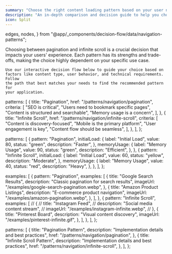 ```yaml
---
summary: "Choose the right content loading pattern based on your user needs and content type"
description: "An in-depth comparison and decision guide to help you choose between pagination and infinite scroll patterns based on factors like content type, user behavior, and technical requirements."
icon: Split
---
```


  edges,
  nodes,
} from "@app/_components/decision-flow/data/navigation-patterns";

<div>
  <ComparisonHero
    title="Pagination vs Infinite Scroll"
    description="Choose the right content loading pattern based on your user needs and content type"
  />

  <div className="prose dark:prose-invert mb-10 space-y-4">
    Choosing between pagination and infinite scroll is a crucial decision that
    impacts your users' experience. Each pattern has its strengths and
    trade-offs, making the choice highly dependent on your specific use case.

    Use our interactive decision flow below to guide your choice based on
    factors like content type, user behavior, and technical requirements. Follow
    the path that best matches your needs to find the recommended pattern for
    your application.

  </div>

  <DecisionFlowSection nodes={nodes} edges={edges} title="Pagination vs Infinite Scroll Decision Flow" />
  <ComparisonGrid patterns={comparisonData.patterns} />
  <PerformanceComparison patterns={performanceData.patterns} />
  <ExamplesGrid examples={examplesData.examples} />
  <PatternNextSteps patterns={nextStepsData.patterns} />
</div>

  patterns: [
    {
      title: "Pagination",
      href: "/patterns/navigation/pagination",
      criteria: [
        "SEO is critical",
        "Users need to bookmark specific pages",
        "Content is structured and searchable",
        "Memory usage is a concern",
      ],
    },
    {
      title: "Infinite Scroll",
      href: "/patterns/navigation/infinite-scroll",
      criteria: [
        "Content is discovery-focused",
        "Mobile is the primary platform",
        "User engagement is key",
        "Content flow should be seamless",
      ],
    },
  ],
};

  patterns: [
    {
      pattern: "Pagination",
      initialLoad: {
        label: "Initial Load",
        value: 80,
        status: "green",
        description: "Faster",
      },
      memoryUsage: {
        label: "Memory Usage",
        value: 90,
        status: "green",
        description: "Efficient",
      },
    },
    {
      pattern: "Infinite Scroll",
      initialLoad: {
        label: "Initial Load",
        value: 60,
        status: "yellow",
        description: "Moderate",
      },
      memoryUsage: {
        label: "Memory Usage",
        value: 40,
        status: "red",
        description: "Heavy",
      },
    },
  ],
};

  examples: [
    {
      pattern: "Pagination",
      examples: [
        {
          title: "Google Search Results",
          description: "Classic pagination for search results",
          imageUrl: "/examples/google-search-pagination.webp",
        },
        {
          title: "Amazon Product Listings",
          description: "E-commerce product navigation",
          imageUrl: "/examples/amazon-pagination.webp",
        },
      ],
    },
    {
      pattern: "Infinite Scroll",
      examples: [
        // {
        //   title: "Instagram Feed",
        //   description: "Social media content stream",
        //   imageUrl: "/examples/instagram-infinite.webp",
        // },
        {
          title: "Pinterest Board",
          description: "Visual content discovery",
          imageUrl: "/examples/pinterest-infinite.gif",
        },
      ],
    },
  ],
};

  patterns: [
    {
      title: "Pagination Pattern",
      description: "Implementation details and best practices",
      href: "/patterns/navigation/pagination",
    },
    {
      title: "Infinite Scroll Pattern",
      description: "Implementation details and best practices",
      href: "/patterns/navigation/infinite-scroll",
    },
  ],
};
